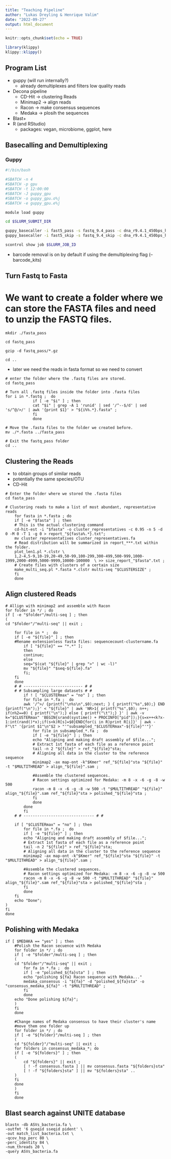 ```yaml
---
title: "Teaching Pipeline"
author: "Lukas Dreyling & Henrique Valim"
date: "2022-09-27"
output: html_document
---
```


```r
knitr::opts_chunk$set(echo = TRUE)
```

```r
library(klippy)
klippy::klippy()
```

## Program List 

 * guppy (will run internally?)
    + already demultiplexes and filters low quality reads
 * Decona pipeline
    + CD-Hit &rarr; clustering Reads 
    + Minimap2 &rarr; align reads
    + Racon &rarr; make consensus sequences
    + Medaka &rarr; plosih the sequences
 * Blast+
 * R (and RStudio)
    + packages: vegan, microbiome, ggplot, here 
    
## Basecalling and Demultiplexing 

### Guppy 

```bash
#!/bin/bash

#SBATCH -n 4
#SBATCH -p gpu
#SBATCH -t 12:00:00
#SBATCH -J guppy_gpu
#SBATCH -o guppy_gpu.o%j
#SBATCH -e guppy_gpu.e%j

module load guppy

cd $SLURM_SUBMIT_DIR

guppy_basecaller -i fast5_pass -s fastq_9.4_pass -c dna_r9.4.1_450bps_hac.cfg -x "cuda:1" --barcode_kits SQK-RBK001
guppy_basecaller -i fast5_skip -s fastq_9.4_skip -c dna_r9.4.1_450bps_hac.cfg -x "cuda:1" --barcode_kits SQK-RBK001

scontrol show job $SLURM_JOB_ID

```

- barcode removal is on by default if using the demultiplexing flag (--barcode_kits)

## Turn Fastq to Fasta

# We want to create a folder where we can store the FASTA files and need to unzip the FASTQ files. 

```{}
mkdir ./fasta_pass

cd fastq_pass 

gzip -d fastq_pass/*.gz

cd .. 
```


 * later we need the reads in fasta format so we need to convert 
```{}
# enter the folder where the .fastq files are stored.
cd fastq_pass

# Turn all .fastq files inside the folder into .fasta files
for i in *.fastq ;  do
            if [ -e "$i" ] ; then
            cat "$i" | grep -A 1 'runid' | sed '/^--$/d' | sed 's/^@/>/' | awk '{print $1}' > "${i%%.*}.fasta" ; 
            fi
            done

# Move the .fasta files to the folder we created before.
mv ./*.fasta ../fasta_pass

# Exit the fastq_pass folder 
cd .. 
```

## Clustering the Reads

 * to obtain groups of similar reads 
 * potentially the same species/OTU
 * CD-Hit
 
```{}
# Enter the folder where we stored the .fasta files
cd fasta_pass

# Clustering reads to make a list of most abundant, representative reads
    for fasta in *.fasta ; do
    if [ -e "$fasta" ] ; then
    # This is the actual clustering command
    cd-hit-est -i "$fasta" -o cluster_representatives -c 0.95 -n 5 -d 0 -M 0 -T 1 -g 0 > report_"${fasta%.*}.txt";
    mv cluster_representatives cluster_representatives.fa
    # Read distribution will be summarized in report_***.txt within the folder.
    plot_len1.pl *.clstr \
    1,2-4,5-9,10-19,20-49,50-99,100-299,300-499,500-999,1000-1999,2000-4999,5000-9999,10000-100000  \ >> size_report_"$fasta".txt ;
    # Create files with clusters of a certain size
    make_multi_seq.pl *.fasta *.clstr multi-seq "$CLUSTERSIZE" ;
    fi
    done

```

## Align clustered Reads

```{}
# Allign with minimap2 and assemble with Racon
for folder in */ ; do
if [ -e "$folder"/multi-seq ] ; then
(
cd "$folder"/"multi-seq" || exit ;

    for file in * ;  do
    if [ -e "${file}" ] ; then
    #Rename extensionless fasta files: sequencecount-clustername.fa
        if [ "${file}" == "*.*" ];
        then
        continue;
        else
        seq="$(cat "${file}" | grep ">" | wc -l)"
        mv "${file}" "$seq-${file}.fa"
        fi;
    fi
    done
    # # -------------------------- # #
    # # Subsampling large datasets # #
        if ! [ "$CLUSTERmax" = "no" ] ; then
        for file in *.fa ;  do
        awk '/^>/ {printf("\n%s\n",$0);next; } { printf("%s",$0);} END {printf("\n");}' < "${file}" | awk 'NR>1{ printf("%s",$0); n++; if(n%2==0) { printf("\n");} else { printf("\t");} }' | awk -v k="$CLUSTERmax" 'BEGIN{srand(systime() + PROCINFO["pid"]);}{s=x++<k?x-1:int(rand()*x);if(s<k)R[s]=$0}END{for(i in R)print R[i]}' | awk -F"\t" '{print $1"\n"$2 > "'"subsampled_"$CLUSTERmax"-${file}"'"}'
            for file in subsampled_*.fa ;  do
            if [ -e "${file}" ] ; then
            echo "Aligning and making draft assembly of $file...";
            # Extract 1st fasta of each file as a reference point
            tail -n 2 "${file}" > ref_"${file}"sta;
            # Aligning all data in the cluster to the reference sequence
            minimap2 -ax map-ont -k"$Kmer" ref_"${file}"sta "${file}" -t "$MULTITHREAD" > align_"${file}".sam ;

            #Assemble the clustered sequences.
            # Racon settings optimized for Medaka: -m 8 -x -6 -g -8 -w 500
            racon -m 8 -x -6 -g -8 -w 500 -t "$MULTITHREAD" "${file}" align_"${file}".sam ref_"${file}"sta > polished_"${file}"sta ;
            fi
            done
        done
        fi
    # # ------------------------------- # #

    if [ "$CLUSTERmax" = "no" ] ; then
        for file in *.fa ;  do
        if [ -e "${file}" ] ; then
        echo "Aligning and making draft assembly of $file...";
        # Extract 1st fasta of each file as a reference point
        tail -n 2 "${file}" > ref_"${file}"sta;
        # Aligning all data in the cluster to the reference sequence
        minimap2 -ax map-ont -k"$Kmer" ref_"${file}"sta "${file}" -t "$MULTITHREAD" > align_"${file}".sam ;

        #Assemble the clustered sequences.
        # Racon settings optimized for Medaka: -m 8 -x -6 -g -8 -w 500
        racon -m 8 -x -6 -g -8 -w 500 -t "$MULTITHREAD" "${file}" align_"${file}".sam ref_"${file}"sta > polished_"${file}"sta ;
        fi
        done
    fi
    echo "Done";
)
fi
done
```

## Polishing with Medaka

```{}
if [ $MEDAKA == "yes" ] ; then
    #Polish the Racon secuence with Medaka
    for folder in */ ; do
    if [ -e "$folder"/multi-seq ] ; then
    (
    cd "$folder"/"multi-seq" || exit ;
        for fa in *.fa ;  do
        if [ -e "polished_${fa}sta" ] ; then
        echo "polishing ${fa} Racon sequence with Medaka..."
        medaka_consensus -i "${fa}" -d "polished_${fa}sta" -o "consensus_medaka_${fa}" -t "$MULTITHREAD" ;
        fi
        done
    echo "Done polishing ${fa}";
    )
    fi
    done

    #Change names of Medaka consensus to have their cluster's name
    #move them one folder up
    for folder in */ ; do
    if [ -e "${folder}"/multi-seq ] ; then
    (
    cd "${folder}"/"multi-seq" || exit ;
    for folders in consensus_medaka_*; do
    if [ -e "${folders}" ] ; then
    (
        cd "${folders}" || exit ;
        [ ! -f consensus.fasta ] || mv consensus.fasta "${folders}sta"
        [ ! -f "${folders}sta" ] || mv "${folders}sta" ..
    )
    fi
    done
    )
    fi
    done
```

## Blast search against UNITE database

```{}
blastn -db ASVs_bacteria.fa \
-outfmt '6 qseqid sseqid pident' \
-out match_list_bacteria.txt \
-qcov_hsp_perc 80 \
-perc_identity 84 \
-num_threads 20 \
-query ASVs_bacteria.fa
```


